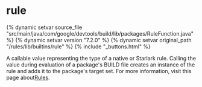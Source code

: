 <html devsite>
<head>
  <meta name="project_path" value="/_project.yaml">
  <meta name="book_path" value="/versions/7.2.0/_book.yaml">
</head>
<body>

<h1 class="page-title" id="modules.rule">rule</h1>

{% dynamic setvar source_file "src/main/java/com/google/devtools/build/lib/packages/RuleFunction.java" %}
{% dynamic setvar version "7.2.0" %}
{% dynamic setvar original_path "/rules/lib/builtins/rule" %}
{% include "_buttons.html" %}
<!-- {% raw %} -->

A callable value representing the type of a native or Starlark rule. Calling the value during evaluation of a package's BUILD file creates an instance of the rule and adds it to the package's target set. For more information, visit this page about<a href ='https://bazel.build/versions/7.2.0/extending/rules'>Rules</a>.



</body>
</html>

<!-- {% endraw %} -->
